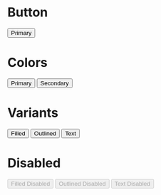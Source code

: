 

<Meta title="Data Input|Button" component={Button} />

# Button

<Preview>
  <Story name="Base" parameters={{
    design: {
      type: 'figma',
      url: 'https://www.figma.com/file/O3bKxIcsj2rc1FNIRclJyT/Design-System?node-id=238%3A0'
    }
  }}>
    <ThemeProvider>
      <Button width={1/2}>Primary</Button>
    </ThemeProvider>
  </Story>
</Preview>

# Colors

<Preview>
  <Story name="Colors" parameters={{
    design: {
      type: 'figma',
      url: 'https://www.figma.com/file/O3bKxIcsj2rc1FNIRclJyT/Design-System?node-id=238%3A0'
    }
  }}>
    <ThemeProvider>
      <Button width={1/2}>Primary</Button>
      <Button width={1/2} color='secondary'>Secondary</Button>
    </ThemeProvider>
  </Story>
</Preview>

# Variants

<Preview>
  <Story name="Variants" parameters={{
    design: {
      type: 'figma',
      url: 'https://www.figma.com/file/O3bKxIcsj2rc1FNIRclJyT/Design-System?node-id=238%3A0'
    }
  }}>
    <ThemeProvider>
      <Button width={1/3} variant='filled'>Filled</Button>
      <Button width={1/3} variant='outlined'>Outlined</Button>
      <Button width={1/3} variant='text'>Text</Button>
    </ThemeProvider>
  </Story>
</Preview>

# Disabled

<Preview>
  <Story name="Disabled" parameters={{
    design: {
      type: 'figma',
      url: 'https://www.figma.com/file/O3bKxIcsj2rc1FNIRclJyT/Design-System?node-id=238%3A0'
    }
  }}>
    <ThemeProvider>
      <Button width={1/3} variant='filled' disabled>Filled Disabled</Button>
      <Button width={1/3} variant='outlined' disabled>Outlined Disabled</Button>
      <Button width={1/3} variant='text' disabled>Text Disabled</Button>
    </ThemeProvider>
  </Story>
</Preview>

<Props of={Button} />
